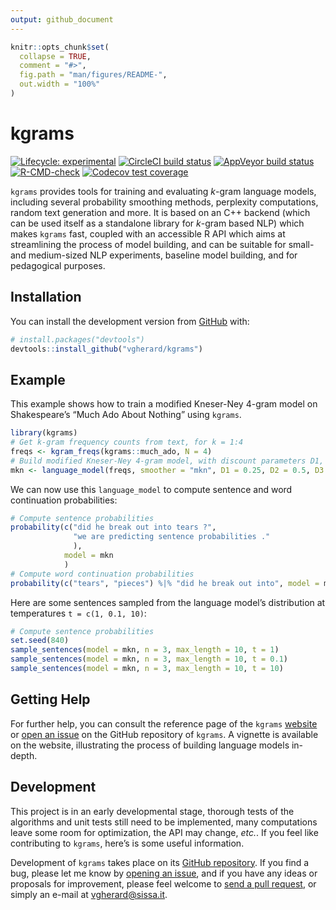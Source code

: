 ```yaml
---
output: github_document
---
```


<!-- README.md is generated from README.Rmd. Please edit that file -->

```r
knitr::opts_chunk$set(
  collapse = TRUE,
  comment = "#>",
  fig.path = "man/figures/README-",
  out.width = "100%"
)
```

# kgrams

<!-- badges: start -->
[![Lifecycle: experimental](https://img.shields.io/badge/lifecycle-experimental-orange.svg)](https://lifecycle.r-lib.org/articles/stages.html)
[![CircleCI build status](https://circleci.com/gh/vgherard/kgrams.svg?style=svg)](https://circleci.com/gh/vgherard/kgrams)
[![AppVeyor build status](https://ci.appveyor.com/api/projects/status/github/vgherard/kgrams?branch=main&svg=true)](https://ci.appveyor.com/project/vgherard/kgrams)
[![R-CMD-check](https://github.com/vgherard/kgrams/workflows/R-CMD-check/badge.svg)](https://github.com/vgherard/kgrams/actions)
[![Codecov test coverage](https://codecov.io/gh/vgherard/kgrams/branch/main/graph/badge.svg)](https://codecov.io/gh/vgherard/kgrams?branch=main)
<!-- badges: end -->

`kgrams` provides tools for training and evaluating $k$-gram language models, including several probability smoothing methods, perplexity computations, random text generation and more. It is based on an C++ backend (which can be used itself as a standalone library for $k$-gram based NLP) which makes `kgrams` fast, coupled with an accessible R API which aims at streamlining the process of model building, and can be suitable for small- and medium-sized NLP experiments, baseline model building, and for pedagogical purposes.

## Installation

You can install the development version from [GitHub](https://github.com/) with:

``` r
# install.packages("devtools")
devtools::install_github("vgherard/kgrams")
```

## Example

This example shows how to train a modified Kneser-Ney 4-gram model on Shakespeare's "Much Ado About Nothing" using `kgrams`.

```r
library(kgrams)
# Get k-gram frequency counts from text, for k = 1:4
freqs <- kgram_freqs(kgrams::much_ado, N = 4)
# Build modified Kneser-Ney 4-gram model, with discount parameters D1, D2, D3.
mkn <- language_model(freqs, smoother = "mkn", D1 = 0.25, D2 = 0.5, D3 = 0.75)
```

We can now use this `language_model` to compute sentence and word continuation probabilities:

```r
# Compute sentence probabilities
probability(c("did he break out into tears ?",
              "we are predicting sentence probabilities ."
              ), 
            model = mkn
            )
# Compute word continuation probabilities
probability(c("tears", "pieces") %|% "did he break out into", model = mkn)
```

Here are some sentences sampled from the language model's distribution at temperatures `t = c(1, 0.1, 10)`:

```r
# Compute sentence probabilities
set.seed(840)
sample_sentences(model = mkn, n = 3, max_length = 10, t = 1)
sample_sentences(model = mkn, n = 3, max_length = 10, t = 0.1)
sample_sentences(model = mkn, n = 3, max_length = 10, t = 10)
```

## Getting Help

For further help, you can consult the reference page of the `kgrams` [website](https://vgherard.github.io/kgrams/) or [open an issue](https://github.com/vgherard/kgrams/issues) on the GitHub repository of `kgrams`. A vignette is available on the website, illustrating the process of building language models in-depth.

## Development

This project is in an early developmental stage, thorough tests of the algorithms and unit tests still need to be implemented, many computations leave some room for optimization, the API may change, *etc.*. If you feel like contributing to `kgrams`, here's is some useful information.

Development of `kgrams` takes place on its [GitHub repository](https://github.com/vgherard/kgrams/). If you find a bug,
please let me know by [opening an issue](https://github.com/vgherard/kgrams/issues), and if you have any ideas or proposals for improvement, please feel welcome to [send a pull request](https://github.com/vgherard/kgrams/pulls), or simply an e-mail at <vgherard@sissa.it>.